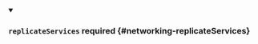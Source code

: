 


<details className="config-field" data-expandable="true" open>
<summary>

### `replicateServices` <span className="config-field-required" data-required="false">required</span> <span className="config-field-type"></span> <span className="config-field-default"></span> <span className="config-field-enum"></span> {#networking-replicateServices}



</summary>

<PartialReplicateservicesreference />


</details>
